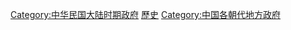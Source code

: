 [[Category:中华民国大陆时期政府‎|Category:中华民国大陆时期政府‎]]
[[Category:中华民国地方政府|歷史]]
[[Category:中国各朝代地方政府|Category:中国各朝代地方政府]]